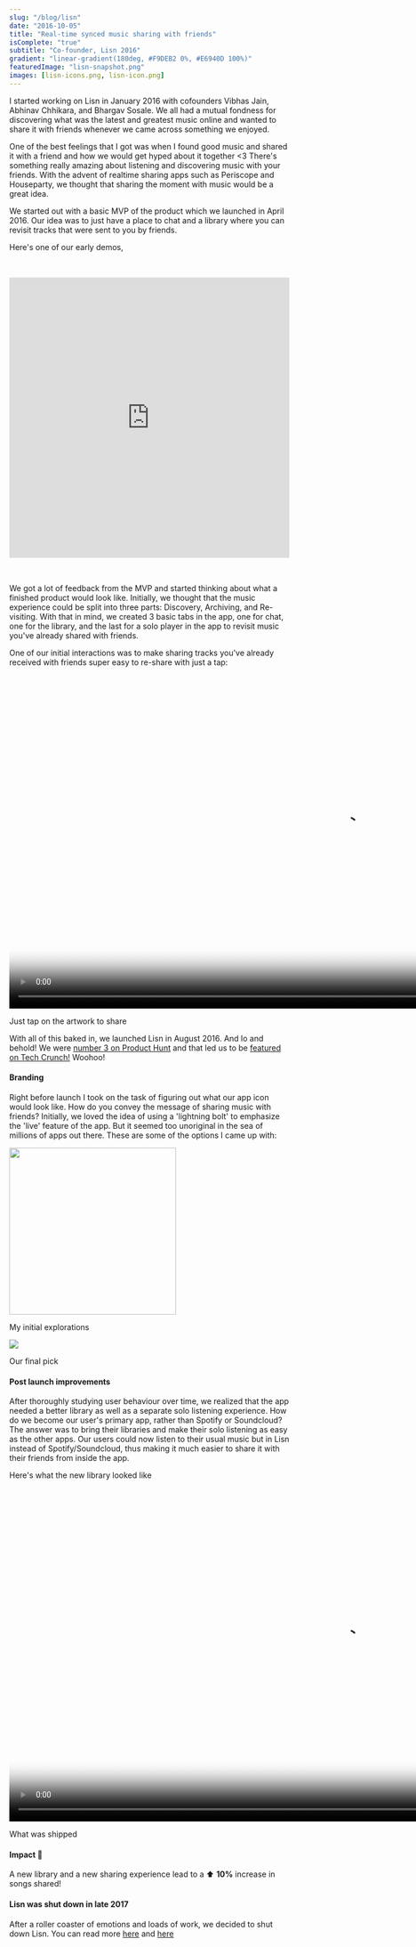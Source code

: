 ```yaml
---
slug: "/blog/lisn"
date: "2016-10-05"
title: "Real-time synced music sharing with friends"
isComplete: "true"
subtitle: "Co-founder, Lisn 2016"
gradient: "linear-gradient(180deg, #F9DEB2 0%, #E6940D 100%)"
featuredImage: "lisn-snapshot.png"
images: [lisn-icons.png, lisn-icon.png]
---
```


I started working on Lisn in January 2016 with cofounders Vibhas Jain, Abhinav Chhikara, and Bhargav Sosale. We all had a mutual fondness for discovering what was the latest and greatest music online and wanted to share it with friends whenever we came across something we enjoyed.

One of the best feelings that I got was when I found good music and shared it with a friend and how we would get hyped about it together <3 There's something really amazing about listening and discovering music with your friends. With the advent of realtime sharing apps such as Periscope and Houseparty, we thought that sharing the moment with music would be a great idea.

We started out with a basic MVP of the product which we launched in April 2016. Our idea was to just have a place to chat and a library where you can revisit tracks that were sent to you by friends.

Here's one of our early demos,

<iframe
  src="https://fast.wistia.net/embed/iframe/spfz80bmpr"
  allowtransparency="true"
  frameborder="0"
  scrolling="no"
  class="wistia_embed"
  name="wistia_embed"
  allowfullscreen="allowfullscreen"
  mozallowfullscreen="mozallowfullscreen"
  webkitallowfullscreen="webkitallowfullscreen"
  oallowfullscreen="oallowfullscreen"
  msallowfullscreen="msallowfullscreen"
  width="100%"
  height="504"
  style="margin:32px auto"
></iframe>

We got a lot of feedback from the MVP and started thinking about what a finished product would look like. Initially, we thought that the music experience could be split into three parts: Discovery, Archiving, and Re-visiting. With that in mind, we created 3 basic tabs in the app, one for chat, one for the library, and the last for a solo player in the app to revisit music you've already shared with friends.

One of our initial interactions was to make sharing tracks you've already received with friends super easy to re-share with just a tap:

<div className="blog-content-image-container">
  <video
    className="blog-content-video"
    height="600px"
    playsinline
    webkit-playsinline=""
    poster="https://thumbs.gfycat.com/AccomplishedThirstyGar-poster.jpg"
    loop
    autoplay
    muted
  >
    <source
      id="webmSource"
      src="https://zippy.gfycat.com/AccomplishedThirstyGar.webm"
      type="video/webm"
    />
    <source
      id="mp4Source"
      src="https://zippy.gfycat.com/AccomplishedThirstyGar.mp4"
      type="video/mp4"
    />
  </video>
</div>
<p className="image-caption">Just tap on the artwork to share</p>

With all of this baked in, we launched Lisn in August 2016. And lo and behold! We were [number 3 on Product Hunt](https://www.producthunt.com/posts/lisn) and that led us to be [featured on Tech Crunch!](https://techcrunch.com/2016/08/23/lisns-new-app-lets-you-stream-songs-for-your-friends-while-chatting/) Woohoo!

#### Branding

Right before launch I took on the task of figuring out what our app icon would look like. How do you convey the message of sharing music with friends? Initially, we loved the idea of using a 'lightning bolt' to emphasize the 'live' feature of the app. But it seemed too unoriginal in the sea of millions of apps out there. These are some of the options I came up with:

<div className="blog-content-image-container">
  <img
    src="https://res.cloudinary.com/dzrqeyspq/image/upload/v1621782212/lisn-icons_mmezam.png"
    className="blog-content-image"
    style="max-width:100%; height: 300px; object-fit:contain"
  />
</div>
<p className="image-caption">My initial explorations</p>

<div className="blog-content-image-container">
  <img
    src="https://res.cloudinary.com/dzrqeyspq/image/upload/v1621782213/lisn-icon_bob3oj.png"
    className="blog-content-image"
  />
</div>
<p className="image-caption">Our final pick</p>

#### Post launch improvements

After thoroughly studying user behaviour over time, we realized that the app needed a better library as well as a separate solo listening experience. How do we become our user's primary app, rather than Spotify or Soundcloud? The answer was to bring their libraries and make their solo listening as easy as the other apps. Our users could now listen to their usual music but in Lisn instead of Spotify/Soundcloud, thus making it much easier to share it with their friends from inside the app.

Here's what the new library looked like

<div className="blog-content-image-container">
  <video
    className="blog-content-video"
    playsinline
    webkit-playsinline=""
    poster="https://thumbs.gfycat.com/JauntyWellwornCony-poster.jpg"
    autoplay
    loop
    muted
    height="600px"
  >
    <source
      id="webmSource"
      src="https://fat.gfycat.com/JauntyWellwornCony.webm"
      type="video/webm"
    />
    <source
      id="mp4Source"
      src="https://fat.gfycat.com/JauntyWellwornCony.mp4"
      type="video/mp4"
    />
  </video>
</div>
<p className="image-caption">What was shipped</p>

#### Impact 🍪

A new library and a new sharing experience lead to a ⬆️ **10%** increase in songs shared!

#### Lisn was shut down in late 2017

After a roller coaster of emotions and loads of work, we decided to shut down Lisn. You can read more [here](https://medium.com/@abhinavchhikara/were-shutting-down-lisn-84758dfce2c4) and [here](https://www.techinasia.com/music-app-lisn-shutdown-insights-from-failed-startups)
